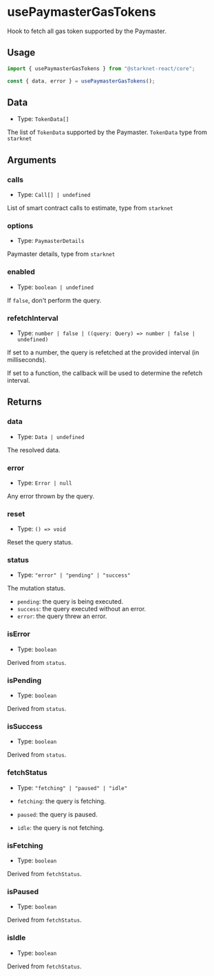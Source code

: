 # usePaymasterGasTokens

Hook to fetch all gas token supported by the Paymaster.

## Usage

```ts twoslash
import { usePaymasterGasTokens } from "@starknet-react/core";

const { data, error } = usePaymasterGasTokens();
```

## Data

- Type: `TokenData[]`

The list of `TokenData` supported by the Paymaster. `TokenData` type from `starknet`

## Arguments

### calls

- Type: `Call[] | undefined`

List of smart contract calls to estimate, type from `starknet`

### options

- Type: `PaymasterDetails`

Paymaster details, type from `starknet`

### enabled

- Type: `boolean | undefined`

If `false`, don't perform the query.

### refetchInterval

- Type: `number | false | ((query: Query) => number | false | undefined)`

If set to a number, the query is refetched at the provided interval (in milliseconds).

If set to a function, the callback will be used to determine the refetch interval.

## Returns

### data

- Type: `Data | undefined`

The resolved data.

### error

- Type: `Error | null`

Any error thrown by the query.

### reset

- Type: `() => void`

Reset the query status.

### status

- Type: `"error" | "pending" | "success"`

The mutation status.

- `pending`: the query is being executed.
- `success`: the query executed without an error.
- `error`: the query threw an error.

### isError

- Type: `boolean`

Derived from `status`.

### isPending

- Type: `boolean`

Derived from `status`.

### isSuccess

- Type: `boolean`

Derived from `status`.

### fetchStatus

- Type: `"fetching" | "paused" | "idle"`

- `fetching`: the query is fetching.
- `paused`: the query is paused.
- `idle`: the query is not fetching.

### isFetching

- Type: `boolean`

Derived from `fetchStatus`.

### isPaused

- Type: `boolean`

Derived from `fetchStatus`.

### isIdle

- Type: `boolean`

Derived from `fetchStatus`.
